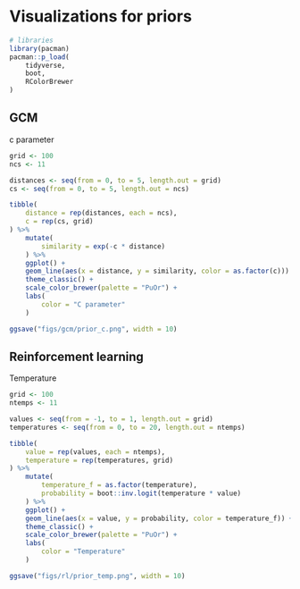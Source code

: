 # Visualizations for priors

```r
# libraries
library(pacman)
pacman::p_load(
    tidyverse,
    boot,
    RColorBrewer
)
```

## GCM

c parameter
```r
grid <- 100
ncs <- 11

distances <- seq(from = 0, to = 5, length.out = grid)
cs <- seq(from = 0, to = 5, length.out = ncs)

tibble(
    distance = rep(distances, each = ncs),
    c = rep(cs, grid)
) %>%
    mutate(
        similarity = exp(-c * distance)
    ) %>%
    ggplot() +
    geom_line(aes(x = distance, y = similarity, color = as.factor(c))) +
    theme_classic() +
    scale_color_brewer(palette = "PuOr") +
    labs(
        color = "C parameter"
    )

ggsave("figs/gcm/prior_c.png", width = 10)
```

## Reinforcement learning

Temperature
```r
grid <- 100
ntemps <- 11

values <- seq(from = -1, to = 1, length.out = grid)
temperatures <- seq(from = 0, to = 20, length.out = ntemps)

tibble(
    value = rep(values, each = ntemps),
    temperature = rep(temperatures, grid)
) %>%
    mutate(
        temperature_f = as.factor(temperature),
        probability = boot::inv.logit(temperature * value)
    ) %>%
    ggplot() +
    geom_line(aes(x = value, y = probability, color = temperature_f)) +
    theme_classic() +
    scale_color_brewer(palette = "PuOr") +
    labs(
        color = "Temperature"
    )

ggsave("figs/rl/prior_temp.png", width = 10)
```